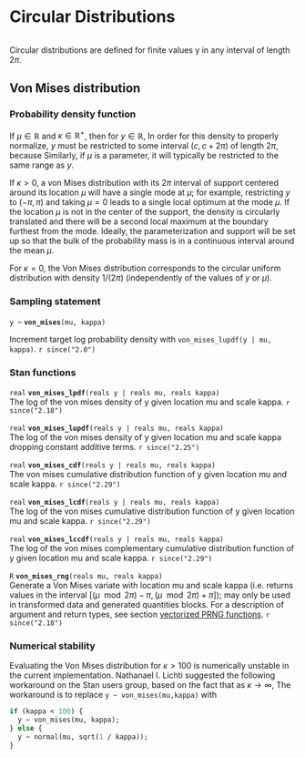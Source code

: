 # Circular Distributions
```r
```


Circular distributions are defined for finite values y in any interval
of length $2\pi$.


## Von Mises distribution

### Probability density function

If $\mu \in \mathbb{R}$ and $\kappa \in \mathbb{R}^+$, then for $y \in
\mathbb{R}$, \begin{equation*} \text{VonMises}(y|\mu,\kappa) =
\frac{\exp(\kappa\cos(y-\mu))}{2\pi I_0(\kappa)} \!. \end{equation*} In order for
this density to properly normalize, $y$ must be restricted to some
interval  $(c, c + 2\pi)$ of length $2 \pi$, because \begin{equation*} \int_{c}^{c +
2\pi} \text{VonMises}(y|\mu,\kappa) dy = 1. \end{equation*} Similarly, if $\mu$ is
a parameter, it will typically be restricted to the same range as $y$.

If $\kappa > 0$, a von Mises distribution with its $2 \pi$ interval of
support centered around its location $\mu$ will have a single mode at $\mu$;
for example, restricting $y$ to $(-\pi,\pi)$ and taking $\mu = 0$ leads to
a single local optimum at the mode $\mu$.  If the location $\mu$ is
not in the center of the support, the density is circularly translated
and there will be a second local maximum at the boundary furthest from
the mode.  Ideally, the parameterization and support will be set up so
that the bulk of the probability mass is in a continuous interval
around the mean $\mu$.

For $\kappa = 0$, the Von Mises distribution corresponds to the
circular uniform distribution with density $1 / (2 \pi)$ (independently
of the values of $y$ or $\mu$).

### Sampling statement

`y ~ ` **`von_mises`**`(mu, kappa)`

Increment target log probability density with `von_mises_lupdf(y | mu, kappa)`.
`r since("2.0")`
<!-- real; von_mises ~; -->
\index{{\tt \bfseries von\_mises }!sampling statement|hyperpage}

### Stan functions

<!-- real; von_mises_lpdf; (reals y | reals mu, reals kappa); -->
\index{{\tt \bfseries von\_mises\_lpdf }!{\tt (reals y \textbar\ reals mu, reals kappa): real}|hyperpage}

`real` **`von_mises_lpdf`**`(reals y | reals mu, reals kappa)`<br>\newline
The log of the von mises density of y given location mu and scale
kappa.
`r since("2.18")`

<!-- real; von_mises_lupdf; (reals y | reals mu, reals kappa); -->
\index{{\tt \bfseries von\_mises\_lupdf }!{\tt (reals y \textbar\ reals mu, reals kappa): real}|hyperpage}

`real` **`von_mises_lupdf`**`(reals y | reals mu, reals kappa)`<br>\newline
The log of the von mises density of y given location mu and scale
kappa dropping constant additive terms.
`r since("2.25")`

<!-- real; von_mises_cdf; (reals y | reals mu, reals kappa); -->
\index{{\tt \bfseries von\_mises\_cdf }!{\tt (reals y \textbar\ reals mu, reals kappa): real}|hyperpage}

`real` **`von_mises_cdf`**`(reals y | reals mu, reals kappa)`<br>\newline
The von mises cumulative distribution function of y given location mu and scale
kappa.
`r since("2.29")`

<!-- real; von_mises_lcdf; (reals y | reals mu, reals kappa); -->
\index{{\tt \bfseries von\_mises\_lcdf }!{\tt (reals y \textbar\ reals mu, reals kappa): real}|hyperpage}

`real` **`von_mises_lcdf`**`(reals y | reals mu, reals kappa)`<br>\newline
The log of the von mises cumulative distribution function of y given location mu and scale
kappa.
`r since("2.29")`

<!-- real; von_mises_lccdf; (reals y | reals mu, reals kappa); -->
\index{{\tt \bfseries von\_mises\_lcdf }!{\tt (reals y \textbar\ reals mu, reals kappa): real}|hyperpage}

`real` **`von_mises_lccdf`**`(reals y | reals mu, reals kappa)`<br>\newline
The log of the von mises complementary cumulative distribution function of y given location mu and scale
kappa.
`r since("2.29")`

<!-- R; von_mises_rng; (reals mu, reals kappa); -->
\index{{\tt \bfseries von\_mises\_rng }!{\tt (reals mu, reals kappa): R}|hyperpage}

`R` **`von_mises_rng`**`(reals mu, reals kappa)`<br>\newline
Generate a Von Mises variate with location mu and scale kappa (i.e.
returns values in the interval $[(\mu \mod 2\pi)-\pi,(\mu \mod
2\pi)+\pi]$); may only be used in transformed data and generated quantities
blocks. For a description of argument and return types, see section
[vectorized PRNG functions](#prng-vectorization).
`r since("2.18")`

### Numerical stability

Evaluating the Von Mises distribution for $\kappa > 100$ is
numerically unstable in the current implementation.  Nathanael I.
Lichti suggested the following workaround on the Stan users group,
based on the fact that as $\kappa \rightarrow \infty$, \begin{equation*}
\text{VonMises}(y|\mu,\kappa) \rightarrow \text{Normal}(\mu, \sqrt{1 /
\kappa}). \end{equation*} The workaround is to replace `y ~ von_mises(mu,kappa)`
with

```stan
if (kappa < 100) {
  y ~ von_mises(mu, kappa);
} else {
  y ~ normal(mu, sqrt(1 / kappa));
}
```
